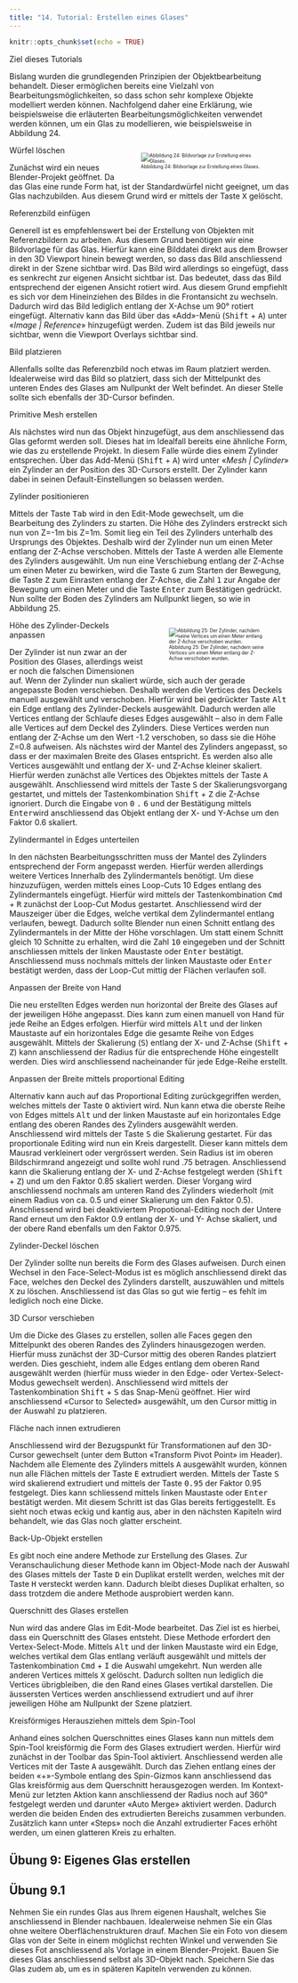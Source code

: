 ```yaml
---
title: "14.	Tutorial: Erstellen eines Glases"
---
```


```r
knitr::opts_chunk$set(echo = TRUE)
```

<div class="marginnote"> Ziel dieses Tutorials </div>

Bislang wurden die grundlegenden Prinzipien der Objektbearbeitung behandelt. Dieser ermöglichen bereits eine Vielzahl von Bearbeitungsmöglichkeiten, so dass schon sehr komplexe Objekte modelliert werden können. Nachfolgend daher eine Erklärung, wie beispielsweise die erläuterten Bearbeitungsmöglichkeiten verwendet werden können, um ein Glas zu modellieren, wie beispielsweise in Abbildung 24. 

<div style= "float:right;position: relative; padding: 1%; width: 60%; font-size:60%;">
![Abbildung 24: Bildvorlage zur Erstellung eines Glases.](images/Chapter14/glasvorlage.png)
</div>

<div class="marginnote"> Würfel löschen </div>

Zunächst wird ein neues Blender-Projekt geöffnet. Da das Glas eine runde Form hat, ist der Standardwürfel nicht geeignet, um das Glas nachzubilden. Aus diesem Grund wird er mittels der Taste <kbd>X</kbd> gelöscht. 

<div class="marginnote"> Referenzbild einfügen </div>

Generell ist es empfehlenswert bei der Erstellung von Objekten mit Referenzbildern zu arbeiten. Aus diesem Grund benötigen wir eine Bildvorlage für das Glas. Hierfür kann eine Bilddatei direkt aus dem Browser in den 3D Viewport hinein bewegt werden, so dass das Bild anschliessend direkt in der Szene sichtbar wird. Das Bild wird allerdings so eingefügt, dass es senkrecht zur eigenen Ansicht sichtbar ist. Das bedeutet, dass das Bild entsprechend der eigenen Ansicht rotiert wird. Aus diesem Grund empfiehlt es sich vor dem Hineinziehen des Bildes in die Frontansicht zu wechseln. Dadurch wird das Bild lediglich entlang der X-Achse um 90° rotiert eingefügt. Alternativ kann das Bild über das «Add»-Menü (<kbd>Shift</kbd> + <kbd>A</kbd>) unter «*Image | Reference*» hinzugefügt werden. Zudem ist das Bild jeweils nur sichtbar, wenn die Viewport Overlays sichtbar sind. 

<div class="marginnote"> Bild platzieren </div>

Allenfalls sollte das Referenzbild noch etwas im Raum platziert werden. Idealerweise wird das Bild so platziert, dass sich der Mittelpunkt des unteren Endes des Glases am Nullpunkt der Welt befindet. An dieser Stelle sollte sich ebenfalls der 3D-Cursor befinden. 

<div class="marginnote"> Primitive Mesh erstellen </div>

Als nächstes wird nun das Objekt hinzugefügt, aus dem anschliessend das Glas geformt werden soll. Dieses hat im Idealfall bereits eine ähnliche Form, wie das zu erstellende Projekt. In diesem Falle würde dies einem Zylinder entsprechen. Über das Add-Menü (<kbd>Shift</kbd> + <kbd>A</kbd>) wird unter «*Mesh | Cylinder*» ein Zylinder an der Position des 3D-Cursors erstellt. Der Zylinder kann dabei in seinen Default-Einstellungen so belassen werden.

<div class="marginnote"> Zylinder positionieren </div>

Mittels der Taste <kbd>Tab</kbd> wird in den Edit-Mode gewechselt, um die Bearbeitung des Zylinders zu starten. 
Die Höhe des Zylinders erstreckt sich nun von Z=-1m bis Z=1m. Somit lieg ein Teil des Zylinders unterhalb des Ursprungs des Objektes. Deshalb wird der Zylinder nun um einen Meter entlang der Z-Achse verschoben. Mittels der Taste <kbd>A</kbd> werden alle Elemente des Zylinders ausgewählt. Um nun eine Verschiebung entlang der Z-Achse um einen Meter zu bewirken, wird die Taste <kbd>G</kbd> zum Starten der Bewegung, die Taste <kbd>Z</kbd> zum Einrasten entlang der Z-Achse, die Zahl <kbd>1</kbd> zur Angabe der Bewegung um einen Meter und die Taste <kbd>Enter</kbd> zum Bestätigen gedrückt. Nun sollte der Boden des Zylinders am Nullpunkt liegen, so wie in Abbildung 25.

<div style= "float:right;position: relative; padding: 1%; width: 50%; font-size:60%;">
![Abbildung 25: Der Zylinder, nachdem seine Vertices um einen Meter entlang der Z-Achse verschoben wurden.](images/Chapter14/glas_cilinder.png)
</div>

<div class="marginnote"> Höhe des Zylinder-Deckels anpassen </div>

Der Zylinder ist nun zwar an der Position des Glases, allerdings weist er noch die falschen Dimensionen auf. Wenn der Zylinder nun skaliert würde, sich auch der gerade angepasste Boden verschieben. Deshalb werden die Vertices des Deckels manuell ausgewählt und verschoben. Hierfür wird bei gedrückter Taste <kbd>Alt</kbd> ein Edge entlang des Zylinder-Deckels ausgewählt. Dadurch werden alle Vertices entlang der Schlaufe dieses Edges ausgewählt – also in dem Falle alle Vertices auf dem Deckel des Zylinders. Diese Vertices werden nun entlang der Z-Achse um den Wert -1.2 verschoben, so dass sie die Höhe Z=0.8 aufweisen.
Als nächstes wird der Mantel des Zylinders angepasst, so dass er der maximalen Breite des Glases entspricht. Es werden also alle Vertices ausgewählt und entlang der X- und Z-Achse kleiner skaliert. Hierfür werden zunächst alle Vertices des Objektes mittels der Taste <kbd>A</kbd> ausgewählt. Anschliessend wird mittels der Taste <kbd>S</kbd> der Skalierungsvorgang gestartet, und mittels der Tastenkombination <kbd>Shift</kbd> + <kbd>Z</kbd> die Z-Achse ignoriert. Durch die Eingabe von <kbd>0</kbd> <kbd>.</kbd> <kbd>6</kbd> und der Bestätigung mittels <kbd>Enter</kbd>wird anschliessend das Objekt entlang der X- und Y-Achse um den Faktor 0.6 skaliert.

<div class="marginnote"> Zylindermantel in Edges unterteilen </div>

In den nächsten Bearbeitungsschritten muss der Mantel des Zylinders entsprechend der Form angepasst werden. Hierfür werden allerdings weitere Vertices Innerhalb des Zylindermantels benötigt. Um diese hinzuzufügen, werden mittels eines Loop-Cuts 10 Edges entlang des Zylindermantels eingefügt. Hierfür wird mittels der Tastenkombination <kbd>Cmd</kbd> + <kbd>R</kbd> zunächst der Loop-Cut Modus gestartet. Anschliessend wird der Mauszeiger über die Edges, welche vertikal dem Zylindermantel entlang verlaufen, bewegt. Dadurch sollte Blender nun einen Schnitt entlang des Zylindermantels in der Mitte der Höhe vorschlagen. Um statt einem Schnitt gleich 10 Schnitte zu erhalten, wird die Zahl <kbd>1</kbd><kbd>0</kbd> eingegeben und der Schnitt anschliessen mittels der linken Maustaste oder <kbd>Enter</kbd> bestätigt. Anschliessend muss nochmals mittels der linken Maustaste oder <kbd>Enter</kbd> bestätigt werden, dass der Loop-Cut mittig der Flächen verlaufen soll.

<div class="marginnote"> Anpassen der Breite von Hand </div>

Die neu erstellten Edges werden nun horizontal der Breite des Glases auf der jeweiligen Höhe angepasst. Dies kann zum einen manuell von Hand für jede Reihe an Edges erfolgen. Hierfür wird mittels <kbd>Alt</kbd> und der linken Maustaste auf ein horizontales Edge die gesamte Reihe von Edges ausgewählt. Mittels der Skalierung (<kbd>S</kbd>) entlang der X- und Z-Achse (<kbd>Shift</kbd> + <kbd>Z</kbd>) kann anschliessend der Radius für die entsprechende Höhe eingestellt werden. Dies wird anschliessend nacheinander für jede Edge-Reihe erstellt.

<div class="marginnote"> Anpassen der Breite mittels proportional Editing </div>

Alternativ kann auch auf das Proportional Editing zurückgegriffen werden, welches mittels der Taste <kbd>O</kbd> aktiviert wird. Nun kann etwa die oberste Reihe von Edges mittels <kbd>Alt</kbd> und der linken Maustaste auf ein horizontales Edge entlang des oberen Randes des Zylinders ausgewählt werden. Anschliessend wird mittels der Taste <kbd>S</kbd> die Skalierung gestartet. Für das proportionale Editing wird nun ein Kreis dargestellt. Dieser kann mittels dem Mausrad verkleinert oder vergrössert werden. Sein Radius ist im oberen Bildschirmrand angezeigt und sollte wohl rund .75 betragen. Anschliessend kann die Skalierung entlang der X- und Z-Achse festgelegt werden (<kbd>Shift</kbd> + <kbd>Z</kbd>) und um den Faktor 0.85 skaliert werden. Dieser Vorgang wird anschliessend nochmals am unteren Rand des Zylinders wiederholt (mit einem Radius von ca. 0.5 und einer Skalierung um den Faktor 0.5). Anschliessend wird bei deaktiviertem Propotional-Editing noch der Untere Rand erneut um den Faktor 0.9 entlang der X- und Y- Achse skaliert, und der obere Rand ebenfalls um den Faktor 0.975.

<div class="marginnote"> Zylinder-Deckel löschen </div>

Der Zylinder sollte nun bereits die Form des Glases aufweisen. Durch einen Wechsel in den Face-Select-Modus ist es möglich anschliessend direkt das Face, welches den Deckel des Zylinders darstellt, auszuwählen und mittels <kbd>X</kbd> zu löschen. Anschliessend ist das Glas so gut wie fertig – es fehlt im lediglich noch eine Dicke.

<div class="marginnote"> 3D Cursor verschieben </div>

Um die Dicke des Glases zu erstellen, sollen alle Faces gegen den Mittelpunkt des oberen Randes des Zylinders hinausgezogen werden. Hierfür muss zunächst der 3D-Cursor mittig des oberen Randes platziert werden. Dies geschieht, indem alle Edges entlang dem oberen Rand ausgewählt werden (hierfür muss wieder in den Edge- oder Vertex-Select-Modus gewechselt werden). Anschliessend wird mittels der Tastenkombination <kbd>Shift</kbd> + <kbd>S</kbd> das Snap-Menü geöffnet. Hier wird anschliessend «Cursor to Selected» ausgewählt, um den Cursor mittig in der Auswahl zu platzieren.

<div class="marginnote"> Fläche nach innen extrudieren </div>

Anschliessend wird der Bezugspunkt für Transformationen auf den 3D-Cursor gewechselt (unter dem Button «Transform Pivot Point» im Header). Nachdem alle Elemente des Zylinders mittels <kbd>A</kbd> ausgewählt wurden, können nun alle Flächen mittels der Taste <kbd>E</kbd> extrudiert werden. Mittels der Taste <kbd>S</kbd> wird skalierend extrudiert und mittels der Taste <kbd>0</kbd><kbd>.</kbd><kbd>9</kbd><kbd>5</kbd> der Faktor 0.95 festgelegt. Dies kann schliessend mittels linken Maustaste oder <kbd>Enter</kbd> bestätigt werden. Mit diesem Schritt ist das Glas bereits fertiggestellt. Es sieht noch etwas eckig und kantig aus, aber in den nächsten Kapiteln wird behandelt, wie das Glas noch glatter erscheint.

<div class="marginnote"> Back-Up-Objekt erstellen </div>

Es gibt noch eine andere Methode zur Erstellung des Glases. Zur Veranschaulichung dieser Methode kann im Object-Mode nach der Auswahl des Glases mittels der Taste <kbd>D</kbd> ein Duplikat erstellt werden, welches mit der Taste <kbd>H</kbd> versteckt werden kann. Dadurch bleibt dieses Duplikat erhalten, so dass trotzdem die andere Methode ausprobiert werden kann. 

<div class="marginnote"> Querschnitt des Glases erstellen </div>

Nun wird das andere Glas im Edit-Mode bearbeitet. Das Ziel ist es hierbei, dass ein Querschnitt des Glases entsteht. Diese Methode erfordert den Vertex-Select-Mode. Mittels <kbd>Alt</kbd> und der linken Maustaste wird ein Edge, welches vertikal dem Glas entlang verläuft ausgewählt und mittels der Tastenkombination <kbd>Cmd</kbd> + <kbd>I</kbd> die Auswahl umgekehrt. Nun werden alle anderen Vertices mittels <kbd>X</kbd> gelöscht. Dadurch sollten nun lediglich die Vertices übrigbleiben, die den Rand eines Glases vertikal darstellen. Die äussersten Vertices werden anschliessend extrudiert und auf ihrer jeweiligen Höhe am Nullpunkt der Szene platziert.

<div class="marginnote"> Kreisförmiges Herausziehen mittels dem Spin-Tool </div>

Anhand eines solchen Querschnittes eines Glases kann nun mittels dem Spin-Tool kreisförmig die Form des Glases extrudiert werden. Hierfür wird zunächst in der Toolbar das Spin-Tool aktiviert. Anschliessend werden alle Vertices mit der Taste <kbd>A</kbd> ausgewählt. Durch das Ziehen entlang eines der beiden «+»-Symbole entlang des Spin-Gizmos kann anschliessend das Glas kreisförmig aus dem Querschnitt herausgezogen werden. Im Kontext-Menü zur letzten Aktion kann anschliessend der Radius noch auf 360° festgelegt werden und darunter «Auto Merge» aktiviert werden. Dadurch werden die beiden Enden des extrudierten Bereichs zusammen verbunden. Zusätzlich kann unter «Steps» noch die Anzahl extrudierter Faces erhöht werden, um einen glatteren Kreis zu erhalten. 

::: {.exercise  data-latex="{exercise}"}
#   Übung 9:  Eigenes Glas erstellen
## Übung 9.1 

Nehmen Sie ein rundes Glas aus Ihrem eigenen Haushalt, welches Sie anschliessend in Blender nachbauen. Idealerweise nehmen Sie ein Glas ohne weitere Oberflächenstrukturen drauf. 
Machen Sie ein Foto von diesem Glas von der Seite in einem möglichst rechten Winkel und verwenden Sie dieses Fot anschliessend als Vorlage in einem Blender-Projekt. Bauen Sie dieses Glas anschliessend selbst als 3D-Objekt nach.
Speichern Sie das Glas zudem ab, um es in späteren Kapiteln verwenden zu können. 

:::